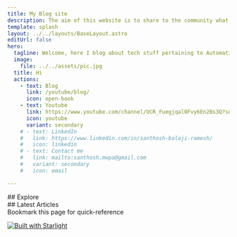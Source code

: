 ```yaml
---
title: My Blog site
description: The aim of this website is to share to the community what I have learned during the past years
template: splash
layout: ../../layouts/BaseLayout.astro
editUrl: false
hero:
  tagline: Welcome, here I blog about tech stuff pertaining to Automation and IT fields. This site serves as a companion website of my youtube channel
  image:
    file: ../../assets/pic.jpg
  title: Hi
  actions:
    - text: Blog
      link: /youtube/blog/
      icon: open-book
    - text: Youtube
      link: https://www.youtube.com/channel/UCR_Fuegjqal0Fvy6En2Bs3Q?sub_confirmation=1
      icon: youtube
      variant: secondary
    # - text: LinkedIn
    #   link: https://www.linkedin.com/in/santhosh-balaji-ramesh/
    #   icon: linkedin
    # - text: Contact me
    #   link: mailto:santhosh.mwpa@gmail.com
    #   variant: secondary
    #   icon: email

---
```


<div class="grid-two-columns">

  <div>
    ## Explore
    <Splash />
  </div>

  <div style="margin-top: 0;">
    ## Latest Articles
    <LatestArticles />
  </div>

</div>

<Aside type="tip" title="Note">
Bookmark this page for quick-reference
</Aside>

[![Built with Starlight](https://astro.badg.es/v2/built-with-starlight/tiny.svg)](https://starlight.astro.build)
